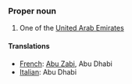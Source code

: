 ===Proper noun===

#One of the [[United Arab Emirates]]

====Translations====
*[[French]]: [[Abu Zabi]], Abu Dhabi
*[[Italian]]: Abu Dhabi